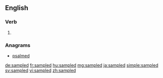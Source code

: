 ==English==

===Verb===
{{head|en|verb form}}

# {{en-past of|sample}}

===Anagrams===
* [[psalmed#English|psalmed]]

[[de:sampled]]
[[fr:sampled]]
[[hu:sampled]]
[[mg:sampled]]
[[ja:sampled]]
[[simple:sampled]]
[[sv:sampled]]
[[vi:sampled]]
[[zh:sampled]]